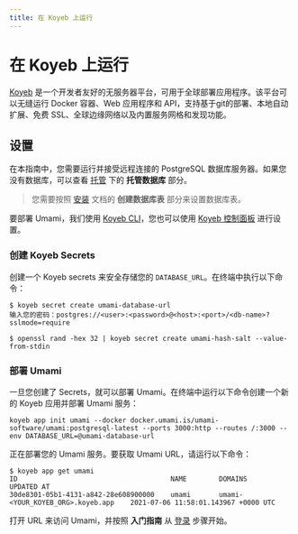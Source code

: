 ```yaml
---
title: 在 Koyeb 上运行
---
```


# 在 Koyeb 上运行

[Koyeb](https://www.koyeb.com) 是一个开发者友好的无服务器平台，可用于全球部署应用程序。该平台可以无缝运行 Docker 容器、Web 应用程序和 API，支持基于git的部署、本地自动扩展、免费 SSL、全球边缘网络以及内置服务网格和发现功能。

## 设置

在本指南中，您需要运行并接受远程连接的 PostgreSQL 数据库服务器。如果您没有数据库，可以查看 [托管](/docs/guides/hosting) 下的 **托管数据库** 部分。

> 您需要按照 [安装](/docs/install) 文档的 **创建数据库表** 部分来设置数据库表。

要部署 Umami，我们使用 [Koyeb CLI](https://github.com/koyeb/koyeb-cli)，您也可以使用 [Koyeb 控制面板](https://app.koyeb.com) 进行设置。

### 创建 Koyeb Secrets

创建一个 Koyeb secrets 来安全存储您的 `DATABASE_URL`。在终端中执行以下命令：

```shell
$ koyeb secret create umami-database-url
输入您的密码：postgres://<user>:<password>@<host>:<port>/<db-name>?sslmode=require

$ openssl rand -hex 32 | koyeb secret create umami-hash-salt --value-from-stdin
```

### 部署 Umami

一旦您创建了 Secrets，就可以部署 Umami。在终端中运行以下命令创建一个新的 Koyeb 应用并部署 Umami 服务：

```shell
koyeb app init umami --docker docker.umami.is/umami-software/umami:postgresql-latest --ports 3000:http --routes /:3000 --env DATABASE_URL=@umami-database-url
```

正在部署您的 Umami 服务。要获取 Umami URL，请运行以下命令：

```shell
$ koyeb app get umami
ID                                  	NAME     	DOMAINS                         	UPDATED AT
30de8301-05b1-4131-a842-28e608900000	umami   	umami-<YOUR_KOYEB_ORG>.koyeb.app	2021-07-06 11:58:01.143967 +0000 UTC
```

打开 URL 来访问 Umami，并按照 **入门指南** 从 [登录](/docs/login) 步骤开始。